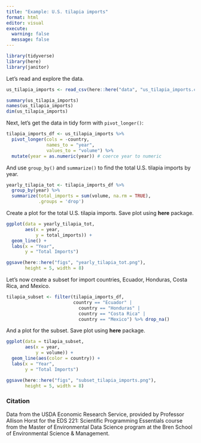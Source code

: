 ```yaml
---
title: "Example: U.S. tilapia imports"
format: html
editor: visual
execute:
  warning: false
  message: false
---
```


```r
library(tidyverse)
library(here)
library(janitor)
```

Let's read and explore the data.

```r
us_tilapia_imports <- read_csv(here::here("data", "us_tilapia_imports.csv"))

summary(us_tilapia_imports)
names(us_tilapia_imports)
dim(us_tilapia_imports)
```

Next, let's get the data in tidy form with `pivot_longer()`:

```r
tilapia_imports_df <- us_tilapia_imports %>% 
  pivot_longer(cols = -country,
               names_to = "year",
               values_to = "volume") %>%
  mutate(year = as.numeric(year)) # coerce year to numeric
```

And use `group_by()` and `summarize()` to find the total U.S. tilapia imports by year.

```r
yearly_tilapia_tot <- tilapia_imports_df %>%
  group_by(year) %>%
  summarize(total_imports = sum(volume, na.rm = TRUE),
            .groups = 'drop')
```

Create a plot for the total U.S. tilapia imports. Save plot using **here** package.
```r
ggplot(data = yearly_tilapia_tot,
       aes(x = year,
           y = total_imports)) +
  geom_line() +
  labs(x = "Year",
       y = "Total Imports")

ggsave(here::here("figs", "yearly_tilapia_tot.png"),
       height = 5, width = 8)
```

Let's now create a subset for import countries, Ecuador, Honduras, Costa Rica, and Mexico.

```r
tilapia_subset <- filter(tilapia_imports_df,
                         country == "Ecuador" |
                           country == "Honduras" |
                           country == "Costa Rica" |
                           country == "Mexico") %>% drop_na()
```

And a plot for the subset. Save plot using **here** package.
```r
ggplot(data = tilapia_subset,
       aes(x = year,
           y = volume)) +
  geom_line(aes(color = country)) +
  labs(x = "Year",
       y = "Total Imports")

ggsave(here::here("figs", "subset_tilapia_imports.png"),
       height = 5, width = 8)
```

### Citation

Data from the USDA Economic Research Service, provided by Professor Allison Horst for the EDS 221: Scientific Programming Essentials course from the Master of Environmental Data Science program at the Bren School of Environmental Science & Management.
